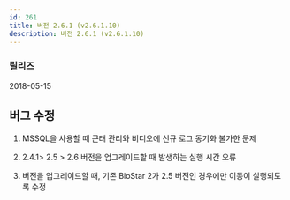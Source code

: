 ```yaml
---
id: 261
title: 버전 2.6.1 (v2.6.1.10)
description: 버전 2.6.1 (v2.6.1.10)
---
```


### 릴리즈

2018-05-15

## 버그 수정

1. MSSQL을 사용할 때 근태 관리와 비디오에 신규 로그 동기화 불가한 문제

1. 2.4.1> 2.5 > 2.6 버전을 업그레이드할 때 발생하는 실행 시간 오류

1. 버전을 업그레이드할 때, 기존 BioStar 2가 2.5 버전인 경우에만 이동이 실행되도록 수정